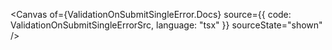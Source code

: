 
<Canvas
  of={ValidationOnSubmitSingleError.Docs}
  source={{ code: ValidationOnSubmitSingleErrorSrc, language: "tsx" }}
  sourceState="shown"
/>
